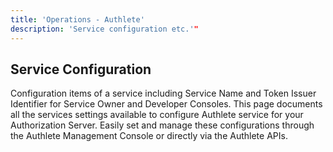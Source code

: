 ```yaml
---
title: 'Operations - Authlete'
description: 'Service configuration etc.'"
---
```


## Service Configuration
Configuration items of a service including Service Name and Token Issuer Identifier for Service Owner and Developer Consoles.
This page documents all the services settings available to configure Authlete service for your Authorization Server. Easily set and manage these configurations through the Authlete Management Console or directly via the Authlete APIs.
